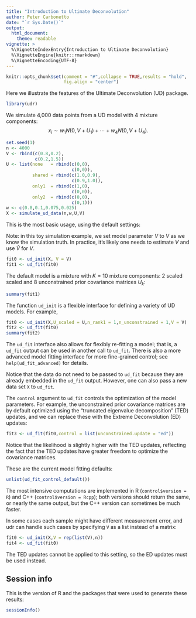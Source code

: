 ```yaml
---
title: "Introduction to Ultimate Deconvolution"
author: Peter Carbonetto
date: "`r Sys.Date()`"
output:
  html_document:
    theme: readable
vignette: >
  %\VignetteIndexEntry{Introduction to Ultimate Deconvolution}
  %\VignetteEngine{knitr::rmarkdown}
  %\VignetteEncoding{UTF-8}
---
```


```r
knitr::opts_chunk$set(comment = "#",collapse = TRUE,results = "hold",
                      fig.align = "center")
```

Here we illustrate the features of the Ultimate Deconvolution (UD)
package.

```r
library(udr)
```

We simulate 4,000 data points from a UD model with 4 mixture
components:
$$
x_i \sim w_1 N(0,V + U_1) + \cdots + w_4 N(0,V + U_4).
$$

```r
set.seed(1)
n <- 4000
V <- rbind(c(0.8,0.2),
           c(0.2,1.5))
U <- list(none   = rbind(c(0,0),
                         c(0,0)),
          shared = rbind(c(1.0,0.9),
                         c(0.9,1.0)),
          only1  = rbind(c(1,0),
                         c(0,0)),
          only2  = rbind(c(0,0),
                         c(0,1)))
w <- c(0.8,0.1,0.075,0.025)
X <- simulate_ud_data(n,w,U,V)
```

This is the most basic usage, using the default settings:

Note: in this toy simulation example, we set model parameter $V$ to $V$ as we know the simulation truth. In practice, it's likely one needs to estimate $V$ and use $\hat V$ for $V$.

```r
fit0 <- ud_init(X, V = V)
fit1 <- ud_fit(fit0)
```

The default model is a mixture with $K = 10$ mixture components: 2 scaled
scaled and 8 unconstrained prior covariance matrices $U_k$:

```r
summary(fit1)
```

The function `ud_init` is a flexible interface for defining a variety
of UD models. For example,

```r
fit0 <- ud_init(X,U_scaled = U,n_rank1 = 1,n_unconstrained = 1,V = V)
fit2 <- ud_fit(fit0)
summary(fit2)
```

The `ud_fit` interface also allows for flexibly re-fitting a model;
that is, a `ud_fit` output can be used in another call to `ud_fit`.
There is also a more advanced model fitting interface for more
fine-grained control; see `help(ud_fit_advanced)` for details.

Notice that the data do not need to be passed to `ud_fit` because they
are already embedded in the `ud_fit` output. However, one can also
pass a new data set `X` to `ud_fit`.

The `control` argument to `ud_fit` controls the optimization of the
model parameters. For example, the unconstrained prior covariance
matrices are by default optimized using the "truncated eigenvalue
decomposition" (TED) updates, and we can replace these with the
Extreme Deconvolution (ED) updates:

```r
fit3 <- ud_fit(fit0,control = list(unconstrained.update = "ed"))
```

Notice that the likelihood is slightly higher with the TED updates,
reflecting the fact that the TED updates have greater freedom to
optimize the covariance matrices.

These are the current model fitting defaults:

```r
unlist(ud_fit_control_default())
```

The most intensive computations are implemented in R (`control$version
= R`) and C++ (`control$version = Rcpp`); both versions should return
the same, or nearly the same output, but the C++ version can sometimes
be much faster.

In some cases each sample might have different measurement error, and
udr can handle such cases by specifying `V` as a list instead of a
matrix:

```r
fit0 <- ud_init(X,V = rep(list(V),n))
fit4 <- ud_fit(fit0)
```

The TED updates cannot be applied to this setting, so the ED updates
must be used instead.

Session info
------------

This is the version of R and the packages that were used to generate
these results:

```r
sessionInfo()
```

